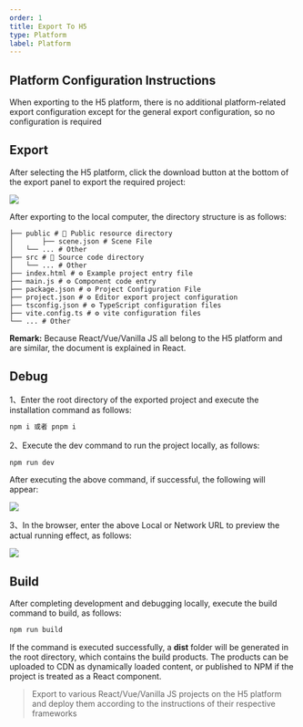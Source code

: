 ```yaml
---
order: 1
title: Export To H5
type: Platform
label: Platform
---
```


## Platform Configuration Instructions

When exporting to the H5 platform, there is no additional platform-related export configuration except for the general export configuration, so no configuration is required

## Export

After selecting the H5 platform, click the download button at the bottom of the export panel to export the required project:

<Image src="https://mdn.alipayobjects.com/huamei_w6ifet/afts/img/A*jINgTIhAuDgAAAAAAAAAAAAADjCHAQ/fmt.webp" />

After exporting to the local computer, the directory structure is as follows:

```shell
├── public # 📁 Public resource directory
│		├── scene.json # Scene File
│   └── ... # Other
├── src # 📁 Source code directory
│   └── ... # Other
├── index.html # ⚙️ Example project entry file
├── main.js # ⚙️ Component code entry
├── package.json # ⚙️ Project Configuration File
├── project.json # ⚙️ Editor export project configuration
├── tsconfig.json # ⚙️ TypeScript configuration files
├── vite.config.ts # ⚙️ vite configuration files
└── ... # Other
```

**Remark:** Because React/Vue/Vanilla JS all belong to the H5 platform and are similar, the document is explained in React.

## Debug

1、Enter the root directory of the exported project and execute the installation command as follows:
```bash
npm i 或者 pnpm i
```

2、Execute the dev command to run the project locally, as follows:
```bash
npm run dev
```
After executing the above command, if successful, the following will appear:

<Image src="https://mdn.alipayobjects.com/huamei_w6ifet/afts/img/A*FJI5Q7qhFu4AAAAAAAAAAAAADjCHAQ/fmt.webp" />

3、In the browser, enter the above Local or Network URL to preview the actual running effect, as follows:

<Image src="https://mdn.alipayobjects.com/huamei_w6ifet/afts/img/A*Q9qwQqivKp8AAAAAAAAAAAAADjCHAQ/fmt.webp" />

## Build

After completing development and debugging locally, execute the build command to build, as follows:
```bash
npm run build
```
If the command is executed successfully, a **dist** folder will be generated in the root directory, which contains the build products. The products can be uploaded to CDN as dynamically loaded content, or published to NPM if the project is treated as a React component.

> Export to various React/Vue/Vanilla JS projects on the H5 platform and deploy them according to the instructions of their respective frameworks
